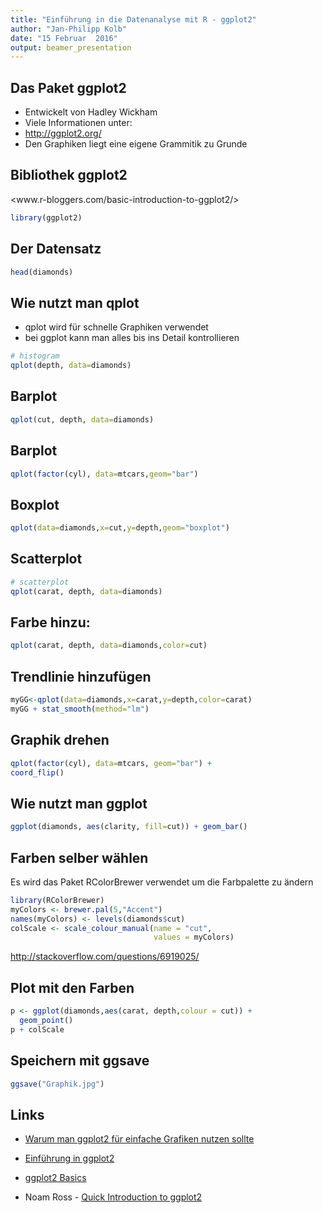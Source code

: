 ```yaml
---
title: "Einführung in die Datenanalyse mit R - ggplot2"
author: "Jan-Philipp Kolb"
date: "15 Februar  2016"
output: beamer_presentation
---
```


## Das Paket ggplot2

- Entwickelt von Hadley Wickham
- Viele Informationen unter:
- <http://ggplot2.org/>
- Den Graphiken liegt eine eigene Grammitik zu Grunde

## Bibliothek ggplot2

<www.r-bloggers.com/basic-introduction-to-ggplot2/>

```r
library(ggplot2)
```

## Der Datensatz

```r
head(diamonds)
```

## Wie nutzt man qplot

- qplot wird für schnelle Graphiken verwendet
- bei ggplot kann man alles bis ins Detail kontrollieren

```r
# histogram
qplot(depth, data=diamonds)
```


## Barplot

```r
qplot(cut, depth, data=diamonds)
```

## Barplot

```r
qplot(factor(cyl), data=mtcars,geom="bar")
```


## Boxplot

```r
qplot(data=diamonds,x=cut,y=depth,geom="boxplot")
```


## Scatterplot

```r
# scatterplot
qplot(carat, depth, data=diamonds)
```


## Farbe hinzu:

```r
qplot(carat, depth, data=diamonds,color=cut)
```


## Trendlinie hinzufügen

```r
myGG<-qplot(data=diamonds,x=carat,y=depth,color=carat) 
myGG + stat_smooth(method="lm")
```

## Graphik drehen

```r
qplot(factor(cyl), data=mtcars, geom="bar") + 
coord_flip()
```


## Wie nutzt man ggplot

```r
ggplot(diamonds, aes(clarity, fill=cut)) + geom_bar()
```



## Farben selber wählen

Es wird das Paket RColorBrewer verwendet um die Farbpalette zu ändern

```r
library(RColorBrewer)
myColors <- brewer.pal(5,"Accent")
names(myColors) <- levels(diamonds$cut)
colScale <- scale_colour_manual(name = "cut",
                                values = myColors)
```

<http://stackoverflow.com/questions/6919025/>

## Plot mit den Farben

```r
p <- ggplot(diamonds,aes(carat, depth,colour = cut)) + 
  geom_point()
p + colScale
```


## Speichern mit ggsave

```r
ggsave("Graphik.jpg")
```

## Links

- [Warum man ggplot2 für einfache Grafiken nutzen sollte](http://www.r-bloggers.com/why-i-use-ggplot2/)

- [Einführung in ggplot2](https://opr.princeton.edu/workshops/Downloads/2015Jan_ggplot2Koffman.pdf)

- [ggplot2 Basics](http://tutorials.iq.harvard.edu/R/Rgraphics/Rgraphics.html)

- Noam Ross - [Quick Introduction to ggplot2](http://www.noamross.net/blog/2012/10/5/ggplot-introduction.html)